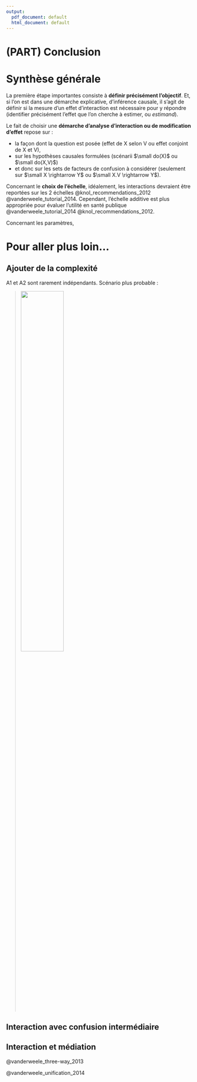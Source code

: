 ```yaml
---
output:
  pdf_document: default
  html_document: default
---
```

# (PART) Conclusion {-}

# Synthèse générale 

La première étape importantes consiste à **définir précisément l'objectif**. Et, si l'on est dans une démarche explicative, d'inférence causale, il s'agit de définir si la mesure d'un effet d’interaction est nécessaire pour y répondre (identifier précisément l'effet que l'on cherche à estimer, ou *estimand*).

Le fait de choisir une **démarche d'analyse d'interaction ou de modification d'effet** repose sur : 

- la façon dont la question est posée (effet de X selon V ou effet conjoint de X et V), 
- sur les hypothèses causales formulées (scénarii $\small do(X)$ ou $\small do(X,V)$) 
- et donc sur les sets de facteurs de confusion à considérer (seulement sur $\small X \rightarrow Y$ ou $\small X.V \rightarrow Y$).

Concernant le **choix de l'échelle**, idéalement, les interactions devraient être reportées sur les 2 échelles @knol_recommendations_2012 @vanderweele_tutorial_2014. Cependant, l’échelle additive est plus appropriée pour évaluer l’utilité en santé publique @vanderweele_tutorial_2014 @knol_recommendations_2012.


Concernant les paramètres,


# Pour aller plus loin...

## Ajouter de la complexité

A1 et A2 sont rarement indépendants. Scénario plus probable :

> ![](img/Image11.png){width=50%}

## Interaction avec confusion intermédiaire




## Interaction et médiation


@vanderweele_three-way_2013 

@vanderweele_unification_2014

